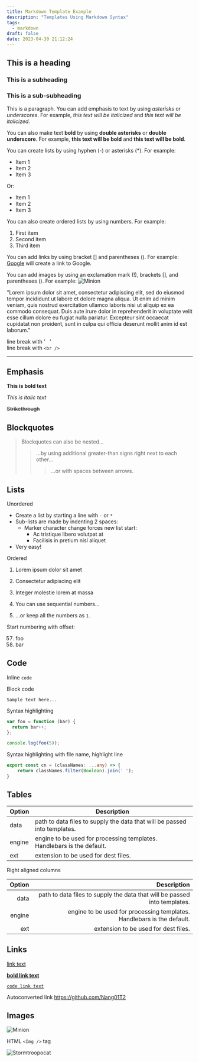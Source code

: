 ```yaml
---
title: Markdown Template Example
description: "Templates Using Markdown Syntax"
tags:
  - markdown
draft: false
date: 2023-04-30 21:12:24
---
```


## This is a heading

### This is a subheading

### This is a sub-subheading

This is a paragraph. You can add emphasis to text by using _asterisks_ or _underscores_. For example, _this text will be italicized_ and _this text will be italicized_.

You can also make text **bold** by using **double asterisks** or **double underscore**. For example, **this text will be bold** and **this text will be bold**.

You can create lists by using hyphen (-) or asterisks (\*). For example:

- Item 1
- Item 2
- Item 3

Or:

- Item 1
- Item 2
- Item 3

You can also create ordered lists by using numbers. For example:

1. First item
2. Second item
3. Third item

You can add links by using bracket [] and parentheses (). For example:
[Google](https://www.google/com) will create a link to Google.

You can add images by using an exclamation mark (!), brackets [], and parentheses (). For example:
![Minion](https://octodex.github.com/images/minion.png)

"Lorem ipsum dolor sit amet, consectetur adipiscing elit, sed do eiusmod tempor incididunt ut labore et dolore magna aliqua. Ut enim ad minim veniam, quis nostrud exercitation ullamco laboris nisi ut aliquip ex ea commodo consequat. Duis aute irure dolor in reprehenderit in voluptate velit esse cillum dolore eu fugiat nulla pariatur. Excepteur sint occaecat cupidatat non proident, sunt in culpa qui officia deserunt mollit anim id est laborum."

line break with '&nbsp;&nbsp;&nbsp;'  
line break with `<br />` <br />

---

## Emphasis

**This is bold text**

_This is italic text_

~~Strikethrough~~

## Blockquotes

> Blockquotes can also be nested...
>
> > ...by using additional greater-than signs right next to each other...
> >
> > > ...or with spaces between arrows.

## Lists

Unordered

- Create a list by starting a line with `-` or `*`
- Sub-lists are made by indenting 2 spaces:
  - Marker character change forces new list start:
    - Ac tristique libero volutpat at
    * Facilisis in pretium nisl aliquet
- Very easy!

Ordered

1. Lorem ipsum dolor sit amet
2. Consectetur adipiscing elit
3. Integer molestie lorem at massa

4. You can use sequential numbers...
5. ...or keep all the numbers as `1.`

Start numbering with offset:

57. foo
1. bar

## Code

Inline `code`

Block code

```
Sample text here...
```

Syntax highlighting

```js
var foo = function (bar) {
  return bar++;
};

console.log(foo(5));
```

Syntax highlighting with file name, highlight line

```ts:cores.ts {2}
export const cn = (classNames: ...any) => {
    return classNames.filter(Boolean).join(' ');
}
```

## Tables

| Option | Description                                                               |
| ------ | ------------------------------------------------------------------------- |
| data   | path to data files to supply the data that will be passed into templates. |
| engine | engine to be used for processing templates. Handlebars is the default.    |
| ext    | extension to be used for dest files.                                      |

Right aligned columns

| Option |                                                               Description |
| -----: | ------------------------------------------------------------------------: |
|   data | path to data files to supply the data that will be passed into templates. |
| engine |    engine to be used for processing templates. Handlebars is the default. |
|    ext |                                      extension to be used for dest files. |

## Links

[link text](https://nang01t2.github.io/)

[**bold link text**](https://nang01t2.github.io/)

[`code link text`](https://nang01t2.github.io/)

Autoconverted link https://github.com/Nang01T2

## Images

![Minion](https://octodex.github.com/images/minion.png)

HTML `<Img />` tag

<img
  src="https://octodex.github.com/images/stormtroopocat.jpg"
  alt="Stormtroopocat"
  width={300}
/>
